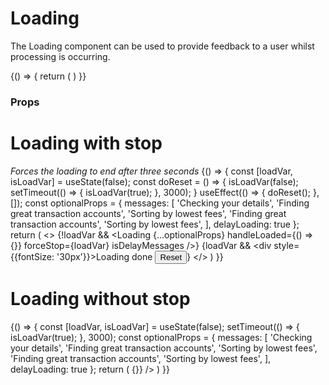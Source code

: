 
<Meta title="Components|Loading" component={Loading} />

# Loading

The Loading component can be used to provide feedback to a user whilst processing is occurring.

<Preview>
  <Story name="Loading">
    {() => {
     return (
        <Loading />
      )
    }}
  </Story>
</Preview>

### Props

<Props of={Loading} />

# Loading with stop
_Forces the loading to end after three seconds_
<Story name="Loading with stops">
  {() => {
    const [loadVar, isLoadVar] = useState(false);
    const doReset = () => {
      isLoadVar(false);
      setTimeout(() => {
        isLoadVar(true);
      }, 3000);
    }
    useEffect(() => {
    doReset();
    }, []);
    const optionalProps = {
      messages: [
        'Checking your details',
        'Finding great transaction accounts',
        'Sorting by lowest fees',
        'Finding great transaction accounts',
        'Sorting by lowest fees',
      ],
      delayLoading: true
    };
    return (
      <>
        {!loadVar && <Loading {...optionalProps} handleLoaded={() => {}} forceStop={loadVar} isDelayMessages />}
        {loadVar && <div style={{fontSize: '30px'}}>Loading done <Button id="test" variant="secondary" handleClick={doReset} size="sm" width="125px">Reset</Button></div>}
      </>
    )
  }}
</Story>

# Loading without stop
<Story name="Loading without stops">
  {() => {
    const [loadVar, isLoadVar] = useState(false);
    setTimeout(() => {
      isLoadVar(true);
    }, 3000);
    const optionalProps = {
      messages: [
        'Checking your details',
        'Finding great transaction accounts',
        'Sorting by lowest fees',
        'Finding great transaction accounts',
        'Sorting by lowest fees',
      ],
      delayLoading: true
    };
   return (
      <Loading {...optionalProps} maxProgress={90} handleLoaded={() => {}} />
    )
  }}
</Story>
